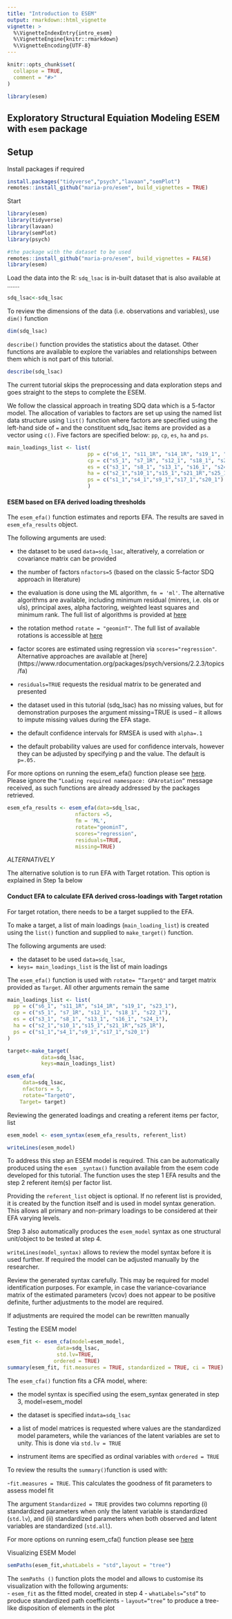 ```yaml
---
title: "Introduction to ESEM"
output: rmarkdown::html_vignette
vignette: >
  %\VignetteIndexEntry{intro_esem}
  %\VignetteEngine{knitr::rmarkdown}
  %\VignetteEncoding{UTF-8}
---
```


```r
knitr::opts_chunk$set(
  collapse = TRUE,
  comment = "#>"
)
```

```r
library(esem)
```

## Exploratory Structural Equiation Modeling ESEM  with `esem` package

## Setup

Install packages if required
```r
install.packages("tidyverse","psych","lavaan","semPlot")
remotes::install_github("maria-pro/esem", build_vignettes = TRUE)
```

Start
```r

library(esem)
library(tidyverse)
library(lavaan)
library(semPlot)
library(psych)

#the package with the dataset to be used
remotes::install_github("maria-pro/esem", build_vignettes = FALSE)
library(esem)
```
Load the data into the R: `sdq_lsac` is in-built dataset that is also available at .......

```r
sdq_lsac<-sdq_lsac
```

To review the dimensions of the data (i.e. observations and variables), use `dim()` function

```r
dim(sdq_lsac)
```

`describe()` function provides the statistics about the dataset. Other functions are available to explore the variables and relationships between them which is not part of this tutorial.

```r
describe(sdq_lsac)
```

The current tutorial skips the preprocessing and data exploration steps and goes straight to the steps to complete the ESEM.

We follow the classical approach in treating SDQ data which is a 5-factor model. The allocation of variables to factors are set up using the named list data structure using `list()` function where factors are specified using the left-hand side of `=` and the constituent sdq_lsac items are provided as a vector using `c()`. Five factors are specified below: `pp`, `cp`, `es`, `ha` and `ps`.

```r
main_loadings_list <- list(
                          pp = c("s6_1", "s11_1R", "s14_1R", "s19_1", "s23_1"),
                          cp = c("s5_1", "s7_1R", "s12_1", "s18_1", "s22_1"),
                          es = c("s3_1", "s8_1", "s13_1", "s16_1", "s24_1"),
                          ha = c("s2_1","s10_1","s15_1","s21_1R","s25_1R"),
                          ps = c("s1_1","s4_1","s9_1","s17_1","s20_1")
                          ) 
```

#### ESEM based on EFA derived loading thresholds


The `esem_efa()` function estimates and reports EFA. The results are saved in `esem_efa_results` object.

The following arguments are used:

- the dataset to be used `data=sdq_lsac`, alteratively, a correlation or covariance matrix can be provided

- the number of factors `nfactors=5` (based on the classic 5-factor SDQ approach in literature)

- the evaluation is done using the ML algorithm, `fm = 'ml'`. The alternative algorithms are available, including minimum residual (minres, i.e. ols or uls), principal axes, alpha factoring, weighted least squares and minimum rank. The full list of algorithms is provided at [here](https://www.rdocumentation.org/packages/psych/versions/2.2.3/topics/fa) 

- the rotation method `rotate = "geominT"`. The full list of available rotations is accessible at [here](https://www.rdocumentation.org/packages/psych/versions/2.2.3/topics/fa)

- factor scores are estimated using regression via `scores="regression"`. Alternative approaches are available at [here] (https://www.rdocumentation.org/packages/psych/versions/2.2.3/topics/fa)

- `residuals=TRUE` requests the residual matrix to be generated and presented 

- the dataset used in this tutorial (sdq_lsac) has no missing values, but for demonstration purposes the argument missing=TRUE is used – it allows to impute missing values during the EFA stage. 

- the default confidence intervals for RMSEA is used with `alpha=.1` 

- the default probability values are used for confidence intervals, however they can be adjusted by specifying p and the value. The default is `p=.05.`

For more options on running the esem_efa() function please see [here](https://www.rdocumentation.org/packages/psych/versions/2.2.5/topics/fa).
Please ignore the `“Loading required namespace: GPArotation”` message received, as such functions are already addressed by the packages retrieved.


```r

esem_efa_results <- esem_efa(data=sdq_lsac, 
                      nfactors =5,
                      fm = 'ML',
                      rotate="geominT", 
                      scores="regression", 
                      residuals=TRUE, 
                      missing=TRUE)

```

*ALTERNATIVELY*

The alternative solution is to run EFA with Target rotation. This option is explained in Step 1a below

#### Conduct EFA to calculate EFA derived cross-loadings with Target rotation

For target rotation, there needs to be a target supplied to the EFA.

To make a target, a list of main loadings (`main_loading_list`) is created using the `list()` function and supplied to `make_target()` function. 

The following arguments are used:

- the dataset to be used `data=sdq_lsac`,
- `keys= main_loadings_list` is the list of main loadings

The `esem_efa()` function is used with `rotate= “TargetQ"` and target matrix provided as `Target`. All other arguments remain the same

```r

main_loadings_list <- list(
  pp = c("s6_1", "s11_1R", "s14_1R", "s19_1", "s23_1"),
  cp = c("s5_1", "s7_1R", "s12_1", "s18_1", "s22_1"),
  es = c("s3_1", "s8_1", "s13_1", "s16_1", "s24_1"),
  ha = c("s2_1","s10_1","s15_1","s21_1R","s25_1R"),
  ps = c("s1_1","s4_1","s9_1","s17_1","s20_1")
)

target<-make_target(
           data=sdq_lsac, 
           keys=main_loadings_list)

esem_efa(
     data=sdq_lsac,
     nfactors = 5,
     rotate="TargetQ",
    Target= target)

```

Reviewing the generated loadings and creating a  referent items per factor, list

```r
esem_model <- esem_syntax(esem_efa_results, referent_list)

writeLines(esem_model)

```

To address this step an ESEM model is required. This can be automatically produced using the `esem _syntax()` function available from the esem code developed for this tutorial.  The function uses the step 1 EFA results and the step 2 referent item(s) per factor list. 

Providing the `referent_list` object is optional. If no referent list is provided, it is created by the function itself and is used in model syntax generation. This allows all primary and non-primary loadings to be considered at their EFA varying levels.
 
Step 3 also automatically produces the `esem_model` syntax as one structural unit/object to be tested at step 4. 

`writeLines(model_syntax)` allows to review the model syntax before it is used further. If required the model can be adjusted manually by the researcher.

Review the generated syntax carefully. This may be required for model identification purposes. For example, in case the variance-covariance matrix of the estimated parameters (vcov) does not appear to be positive definite, further adjustments to the model are required.

If adjustments are required the model can be rewritten manually

Testing the ESEM model 

```r
esem_fit <- esem_cfa(model=esem_model, 
                data=sdq_lsac, 
                std.lv=TRUE,
               ordered = TRUE)
summary(esem_fit, fit.measures = TRUE, standardized = TRUE, ci = TRUE)
```
The `esem_cfa()` function fits a CFA model, where:

- the model syntax is specified using the esem_syntax generated in step 3, model=esem_model 

- the dataset is specified in` data=sdq_lsac`

- a list of model matrices is requested where values are the standardized model parameters, while the variances of the latent variables are set to unity. This is done via `std.lv = TRUE`

- instrument items are specified as ordinal variables with `ordered = TRUE`

To review the results the `summary() `function is used with: 

-`fit.measures = TRUE`. This calculates the goodness of fit parameters to assess model fit

The argument `Standardized = TRUE` provides two columns reporting (i) standardized parameters when only the latent variable is standardized (`std.lv`), and (ii) standardized parameters when both observed and latent variables are standardized (`std.all`).

For more options on running esem_cfa() function please see [here](https://www.rdocumentation.org/packages/lavaan/versions/0.5-9/topics/cfa) 

Visualizing ESEM Model 

```r
semPaths(esem_fit,whatLabels = "std",layout = "tree")
```

The `semPaths ()` function plots the model and allows to customise its visualization with the following arguments:  
- `esem_fit` as the fitted model, created in step 4
- `whatLabels=”std”` to produce standardized path coefficients
- `layout=”tree”` to produce a tree-like disposition of elements in the plot


 

